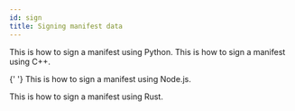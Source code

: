 ```yaml
---
id: sign
title: Signing manifest data
---
```



<Tabs groupId="programming-lang">
  <TabItem value="python" label="Python" default>
    This is how to sign a manifest using Python.
  </TabItem>

<TabItem value="cpp" label="C++">
  This is how to sign a manifest using C++.
</TabItem>

{' '}
<TabItem value="node" label="Node.js">
  This is how to sign a manifest using Node.js.
</TabItem>

  <TabItem value="rust" label="Rust">
    This is how to sign a manifest using Rust.
  </TabItem>
  
</Tabs>
